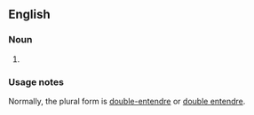 {{also|double entendres}}
==English==

===Noun===
{{head|en|noun plural form}}

# {{lb|en|nonstandard}} {{alternative spelling of|double entendres|lang=en}}

===Usage notes===
Normally, the plural form is [[double-entendre]] or [[double entendre]].